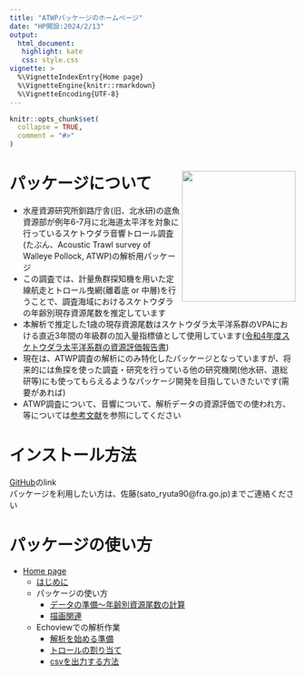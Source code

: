 ---
title: "ATWPパッケージのホームページ"
date: "HP開設:2024/2/13"
output: 
  html_document:
   highlight: kate
   css: style.css
vignette: >
  %\VignetteIndexEntry{Home page}
  %\VignetteEngine{knitr::rmarkdown}
  %\VignetteEncoding{UTF-8}
---

```{r, include = FALSE}
knitr::opts_chunk$set(
  collapse = TRUE,
  comment = "#>"
)
```

# パッケージについて <img src="https://github.com/Norogenge/Norogenge.github.io/blob/main/ATWP/logo/ATWP_logo_2.png?raw=true" align="right" width="200" height="230" class="logo"/>
- 水産資源研究所釧路庁舎(旧、北水研)の底魚資源部が例年6-7月に北海道太平洋を対象に行っているスケトウダラ音響トロール調査(たぶん、Acoustic Trawl survey of Walleye Pollock, ATWP)の解析用パッケージ  
- この調査では、計量魚群探知機を用いた定線航走とトロール曳網(離着底 or 中層)を行うことで、調査海域におけるスケトウダラの年齢別現存資源尾数を推定しています  
- 本解析で推定した1歳の現存資源尾数はスケトウダラ太平洋系群のVPAにおける直近3年間の年級群の加入量指標値として使用しています([令和4年度スケトウダラ太平洋系群の資源評価報告書](https://abchan.fra.go.jp/wpt/wp-content/uploads/2023/07/details_2022_12.pdf))  
- 現在は、ATWP調査の解析にのみ特化したパッケージとなっていますが、将来的には魚探を使った調査・研究を行っている他の研究機関(他水研、道総研等)にも使ってもらえるようなパッケージ開発を目指していきたいです(需要があれば)  
- ATWP調査について、音響について、解析データの資源評価での使われ方、等については[参考文献](https://norogenge.github.io/ATWP/doc/term-and-procedure.html#3_参考文献)を参照にしてください  


# インストール方法
[GitHub](https://github.com/Norogenge/ATWP)のlink  
パッケージを利用したい方は、佐藤(sato_ryuta90@fra.go.jp)までご連絡ください


# パッケージの使い方
- [Home page](https://norogenge.github.io/ATWP/home.html)
  - [はじめに](https://norogenge.github.io/ATWP/doc/term-and-procedure.html)
  - パッケージの使い方
    - [データの準備～年齢別資源尾数の計算](https://norogenge.github.io/ATWP/doc/how-to-use_1.html)
    - [描画関連](https://norogenge.github.io/ATWP/doc/how-to-use_2.html)
  - Echoviewでの解析作業
    - [解析を始める準備](https://norogenge.github.io/ATWP/doc/Echoview_1.html)
    - [トロールの割り当て](https://norogenge.github.io/ATWP/doc/Echoview_2.html)
    - [csvを出力する方法](https://norogenge.github.io/ATWP/doc/Echoview_3.html)
